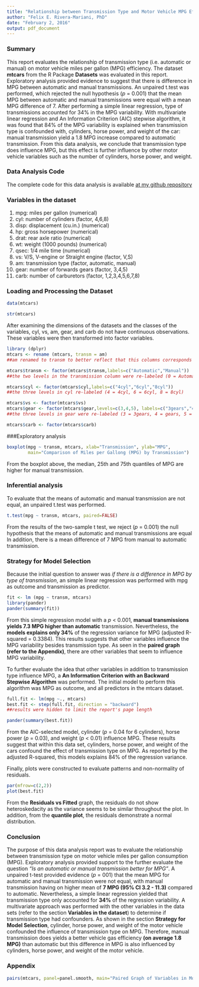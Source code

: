 ```yaml
---
title: "Relationship between Transmission Type and Motor Vehicle MPG Efficiency"
author: "Felix E. Rivera-Mariani, PhD"
date: "February 2, 2016"
output: pdf_document
---
```


### Summary
This report evaluates the relationship of transmission type (i.e. automatic or manual) on motor vehicle miles per gallon (MPG) efficiency. The dataset **mtcars** from the R Package **Datasets** was evaluated in this report. Exploratory analysis provided evidence to suggest that there is difference in MPG between automatic and manual transmissions. An unpaired t.test was performed, which rejected the null hypothesis (*p* = 0.001) that the mean MPG between automatic and manual transmissions were equal with a mean MPG difference of 7. After performing a simple linear regression, type of transmissions accounted for 34% in the MPG variability. With multivariate linear regression and An Information Criterion (AIC) stepwise algorithm, it was found that 84% of the MPG variability is explained when  transmission type is confounded with, cylinders, horse power, and  weight of the car: manual transmission yield a 1.8 MPG increase compared to automatic transmission. From this data analysis, we conclude that transmission type does influence MPG, but this effect is further influence by other motor vehicle variables such as the number of cylinders, horse power, and weight. 

### Data Analysis Code

The complete code for this data analysis is available [at my github repository](https://github.com/friveramariani/regression-models-prjt1)

### Variables in the dataset

1. mpg: miles per gallon (numerical)
2. cyl: number of cylinders (factor, 4,6,8)
3. disp: displacement (cu.in.) (numerical)
4. hp: gross horsepower (numerical)
5. drat: rear axle ratio (numerical)
6. wt: weight (1000 pounds) (numerical)
7. qsec: 1/4 mile time (numerical)
8. vs: V/S, V-engine or Straight engine (factor, V,S)
9. am: transmission type (factor, automatic, manual)
10. gear: number of forwards gears (factor, 3,4,5)
11. carb: number of carburetors (factor, 1,2,3,4,5,6,7,8)

### Loading and Processing the Dataset
```r
data(mtcars)
```

```r
str(mtcars)
```

After examining the dimensions of the datasets and the classes of the variables, cyl, vs, am, gear, and carb do not have continuous observations. These variables were then transformed into factor variables. 
```r
library (dplyr)
mtcars <- rename (mtcars, transm = am)
##am renamed to transm to better reflect that this columns corresponds to transmissions type

mtcars$transm <- factor(mtcars$transm,labels=c("Automatic","Manual"))
##the two levels in the transmission column were re-labeled (0 = Automatic, 1 = Manual)

mtcars$cyl <- factor(mtcars$cyl,labels=c("4cyl","6cyl","8cyl"))
##the three levels in cyl re-labeled (4 = 4cyl, 6 = 6cyl, 8 = 8cyl)

mtcars$vs <- factor(mtcars$vs)
mtcars$gear <- factor(mtcars$gear,levels=c(3,4,5), labels=c("3gears","4gears","5gears"))
##the three levels in gear were re-labeled (3 = 3gears, 4 = gears, 5 = 5gears)

mtcars$carb <- factor(mtcars$carb)
```

###Exploratory analysis
```r
boxplot(mpg ~ transm, mtcars, xlab="Transmission", ylab="MPG",
        main="Comparison of Miles per Gallong (MPG) by Transmission")
```

From the boxplot above, the median, 25th and 75th quantiles of MPG are higher for manual transmission.

### Inferential analysis
To evaluate that the means of automatic and manual transmission are not equal, an unpaired t.test was performed.
```r
t.test(mpg ~ transm, mtcars, paired=FALSE)
```
From the results of the two-sample t test, we reject (*p* = 0.001) the null hypothesis that the means of automatic and manual transmissions are equal In addition, there is a mean difference of 7 MPG from manual to automatic transmission. 


### Strategy for Model Selection
Because the initial question to answer was *if there is a difference in MPG by type of transmission*, an simple linear regression was performed with mpg as outcome and transmission as predictor.
```r
fit <- lm (mpg ~ transm, mtcars)
library(pander)
pander(summary(fit))
```

From this simple regression model with a *p* < 0.001, **manual transmissions yields 7.3 MPG higher than automatic** transmission. Nevertheless, the **models explains only 34%** of the regression variance for MPG (adjusted R-squared = 0.3384). This results suggests that other variables influence the MPG variability besides transmission type. As seen in the **paired graph (refer to the Appendix)**, there are other variables that seem to influence MPG variability. 


To further evaluate the idea that other variables in addition to transmission type influence MPG, a **An Information Criterion with an Backward Stepwise Algorithm** was performed. The initial model to perform this algorithm was MPG as outcome, and all predictors in the mtcars dataset. 
```r
full.fit <- lm(mpg ~., mtcars)
best.fit <- step(full.fit, direction = "backward")
##results were hidden to limit the report's page length
```

```r
pander(summary(best.fit))
```

From the AIC-selected model, cylinder (*p* = 0.04 for 6 cylinders), horse power (*p* = 0.03), and weight (*p* < 0.01) influence MPG.  These results suggest that within this data set, cylinders, horse power, and weight of the cars confound the effect of transmission type on MPG. As reported by the adjusted R-squared, this models explains 84% of the regression variance. 

Finally, plots were constructed to evaluate patterns and non-normality of residuals. 
```r
par(mfrow=c(2,2))
plot(best.fit)
```

From the **Residuals vs Fitted** graph, the residuals do not show heteroskedacity as the variance seems to be similar throughout the plot. In addition, from the **quantile plot**, the residuals demonstrate a normal distribution. 


### Conclusion
The purpose of this data analysis report was to evaluate the relationship between transmission type on motor vehicle miles per gallon consumption (MPG). Exploratory analysis provided support to the further evaluate the question *"Is an automatic or manual transmission better for MPG"*. A unpaired t-test provided evidence (*p* = 001) that the mean MPG for automatic and manual transmission were not equal, with manual transmission having on higher mean of **7 MPG (95% CI 3.2 - 11.3)** compared to automatic. Nevertheless, a simple linear regression yielded that transmission type only accounted for **34%** of the regression variability. A multivariate approach was performed with the other variables in the data sets (refer to the section **Variables in the dataset**) to determine if transmission type had confounders. As shown in the section **Strategy for Model Selection**, cylinder, horse power, and weight of the motor vehicle confounded the influence of transmission type on MPG. Therefore, manual transmission does yields a better vehicle gas efficiency **(on average 1.8 MPG)** than automatic but this difference in MPG is also influenced by cylinders, horse power, and weight of the motor vehicle. 


### Appendix
```r
pairs(mtcars, panel=panel.smooth, main="Paired Graph of Variables in Motor Car Trends")
```